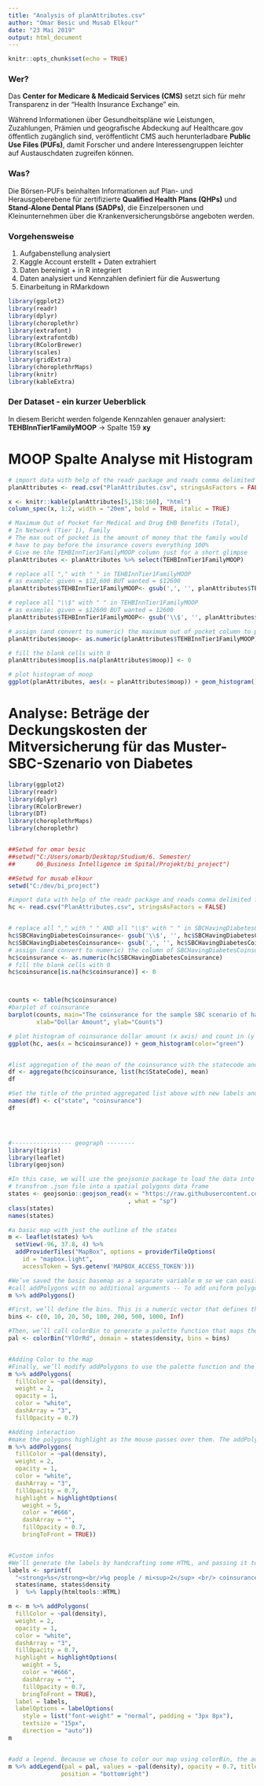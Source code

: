 ```yaml
---
title: "Analysis of planAttributes.csv"
author: "Omar Besic und Musab Elkour" 
date: "23 Mai 2019"
output: html_document
---
```


```r
knitr::opts_chunk$set(echo = TRUE)
```
### Wer?
Das **Center for Medicare & Medicaid Services (CMS)** setzt sich für mehr Transparenz in der "Health Insurance Exchange" ein.

Während Informationen über Gesundheitspläne wie Leistungen, Zuzahlungen, Prämien und geografische Abdeckung auf Healthcare.gov öffentlich zugänglich sind, veröffentlicht CMS auch herunterladbare **Public Use Files (PUFs)**, damit Forscher und andere Interessengruppen leichter auf Austauschdaten zugreifen können.

### Was?
Die Börsen-PUFs beinhalten Informationen auf Plan- und Herausgeberebene für zertifizierte **Qualified Health Plans (QHPs)** und **Stand-Alone Dental Plans (SADPs)**, die Einzelpersonen und Kleinunternehmen über die Krankenversicherungsbörse angeboten werden.

### Vorgehensweise 
1) Aufgabenstellung analysiert 
2) Kaggle Account erstellt + Daten extrahiert 
3) Daten bereinigt + in R integriert 
4) Daten analysiert und Kennzahlen definiert für die Auswertung 
5) Einarbeitung in RMarkdown 

```r
library(ggplot2)
library(readr)
library(dplyr) 
library(choroplethr)
library(extrafont)
library(extrafontdb)
library(RColorBrewer)
library(scales)
library(gridExtra)
library(choroplethrMaps)
library(knitr)
library(kableExtra)
```

### Der Dataset - ein kurzer Ueberblick
In diesem Bericht werden folgende Kennzahlen genauer analysiert:
**TEHBInnTier1FamilyMOOP** -> Spalte 159
**xy**


# MOOP Spalte Analyse mit Histogram
```r

# import data with help of the readr package and reads comma delimited files
planAttributes <- read.csv("PlanAttributes.csv", stringsAsFactors = FALSE)

x <- knitr::kable(planAttributes[5,158:160], "html")
column_spec(x, 1:2, width = "20em", bold = TRUE, italic = TRUE)

# Maximum Out of Pocket for Medical and Drug EHB Benefits (Total),
# In Network (Tier 1), Family
# The max out of pocket is the amount of money that the family would 
# have to pay before the insurance covers everything 100%
# Give me the TEHBInnTier1FamilyMOOP column just for a short glimpse
planAttributes <- planAttributes %>% select(TEHBInnTier1FamilyMOOP)

# replace all "," with " " in TEHBInnTier1FamilyMOOP
# as example: given = $12,600 BUT wanted = $12600
planAttributes$TEHBInnTier1FamilyMOOP<- gsub(',', '', planAttributes$TEHBInnTier1FamilyMOOP)

# replace all "\\$" with " " in TEHBInnTier1FamilyMOOP
# as example: given = $12600 BUT wanted = 12600
planAttributes$TEHBInnTier1FamilyMOOP<- gsub('\\$', '', planAttributes$TEHBInnTier1FamilyMOOP)

# assign (and convert to numeric) the maximum out of pocket column to planAttributes$moop
planAttributes$moop<- as.numeric(planAttributes$TEHBInnTier1FamilyMOOP)

# fill the blank cells with 0
planAttributes$moop[is.na(planAttributes$moop)] <- 0

# plot histogram of moop
ggplot(planAttributes, aes(x = planAttributes$moop)) + geom_histogram()


```


# Analyse: Beträge der Deckungskosten der Mitversicherung für das Muster-SBC-Szenario von Diabetes
```r

library(ggplot2) 
library(readr) 
library(dplyr)
library(RColorBrewer)
library(DT)
library(choroplethrMaps)
library(choroplethr)


##Setwd for omar besic 
##setwd("C:/Users/omarb/Desktop/Studium/6. Semester/
##      06_Business Intelligence im Spital/Projekt/bi_project")

##Setwd for musab elkour 
setwd("C:/dev/bi_project")

#import data with help of the readr package and reads comma delimited files
hc <- read.csv("PlanAttributes.csv", stringsAsFactors = FALSE)


# replace all "," with " " AND all "\\$" with " " in SBCHavingDiabetesCoinsurance
hc$SBCHavingDiabetesCoinsurance<- gsub('\\$', '', hc$SBCHavingDiabetesCoinsurance)
hc$SBCHavingDiabetesCoinsurance<- gsub(',', '', hc$SBCHavingDiabetesCoinsurance)
# assign (and convert to numeric) the column of SBCHavingDiabetesCoinsurance
hc$coinsurance <- as.numeric(hc$SBCHavingDiabetesCoinsurance)
# fill the blank cells with 0
hc$coinsurance[is.na(hc$coinsurance)] <- 0



counts <- table(hc$coinsurance)
#barplot of coinsurance
barplot(counts, main="The coinsurance for the sample SBC scenario of having diabetes",
        xlab="Dollar Amount", ylab="Counts")

# plot histogram of coinsurance dollar amount (x axis) and count in (y axis)
ggplot(hc, aes(x = hc$coinsurance)) + geom_histogram(color="green")


#list aggregation of the mean of the coinsurance with the statecode and print it 
df <- aggregate(hc$coinsurance, list(hc$StateCode), mean)
df

#Set the title of the printed aggregated list above with new labels and print it 
names(df) <- c("state", "coinsurance")
df




#----------------- geograph --------
library(tigris)
library(leaflet)
library(geojson)

#In this case, we will use the geojsonio package to load the data into sp objects, which will let us easily manipulate the geographic features, and their properties, in R.
# transfrom .json file into a spatial polygons data frame
states <- geojsonio::geojson_read(x = "https://raw.githubusercontent.com/PublicaMundi/MappingAPI/master/data/geojson/us-states.json"
                                  , what = "sp")
class(states)
names(states)

#a basic map with just the outline of the states
m <- leaflet(states) %>%
  setView(-96, 37.8, 4) %>%
  addProviderTiles("MapBox", options = providerTileOptions(
    id = "mapbox.light",
    accessToken = Sys.getenv('MAPBOX_ACCESS_TOKEN')))

#We’ve saved the basic basemap as a separate variable m so we can easily iterate on the addPolygons call 
#call addPolygons with no additional arguments -- To add uniform polygons with default styling
m %>% addPolygons()

#First, we’ll define the bins. This is a numeric vector that defines the boundaries between intervals 
bins <- c(0, 10, 20, 50, 100, 200, 500, 1000, Inf)

#Then, we’ll call colorBin to generate a palette function that maps the RColorBrewer "YlOrRd" colors to our bins.
pal <- colorBin("YlOrRd", domain = states$density, bins = bins)


#Adding Color to the map 
#Finally, we’ll modify addPolygons to use the palette function and the density values to generate a vector of colors for fillColor, and also add some other static style properties.
m %>% addPolygons(
  fillColor = ~pal(density),
  weight = 2,
  opacity = 1,
  color = "white",
  dashArray = "3",
  fillOpacity = 0.7)

#Adding interaction 
#make the polygons highlight as the mouse passes over them. The addPolygon function has a highlight argument that makes this simple
m %>% addPolygons(
  fillColor = ~pal(density),
  weight = 2,
  opacity = 1,
  color = "white",
  dashArray = "3",
  fillOpacity = 0.7,
  highlight = highlightOptions(
    weight = 5,
    color = "#666",
    dashArray = "",
    fillOpacity = 0.7,
    bringToFront = TRUE))


#Custom infos 
#We’ll generate the labels by handcrafting some HTML, and passing it to lapply(htmltools::HTML) so that Leaflet knows to treat each label as HTML instead of as plain text. We’ll also set some label options to improve the style of the label element itself.
labels <- sprintf(
  "<strong>%s</strong><br/>%g people / mi<sup>2</sup> <br/> coinsurance 2014",
  states$name, states$density
  )  %>% lapply(htmltools::HTML)

m <- m %>% addPolygons(
  fillColor = ~pal(density),
  weight = 2,
  opacity = 1,
  color = "white",
  dashArray = "3",
  fillOpacity = 0.7,
  highlight = highlightOptions(
    weight = 5,
    color = "#666",
    dashArray = "",
    fillOpacity = 0.7,
    bringToFront = TRUE),
  label = labels,
  labelOptions = labelOptions(
    style = list("font-weight" = "normal", padding = "3px 8px"),
    textsize = "15px",
    direction = "auto"))
m


#add a legend. Because we chose to color our map using colorBin, the addLegend function makes it particularly easy to add a legend with the correct colors and intervals.
m %>% addLegend(pal = pal, values = ~pal(density), opacity = 0.7, title = "amount of dollar",
               position = "bottomright")

```

